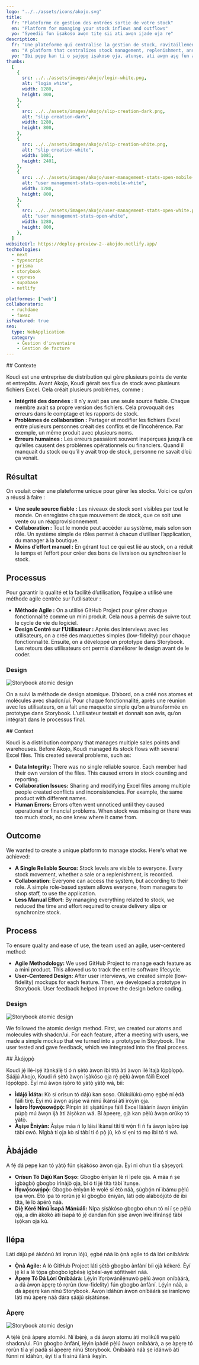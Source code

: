 ```yaml
---
logo: "../../assets/icons/akojo.svg"
title:
  fr: "Plateforme de gestion des entrées sortie de votre stock"
  en: "Platform for managing your stock inflows and outflows"
  yo: "Syeedii fun iṣakoso awọn titẹ sii ati awọn ijade ọja rẹ"
description:
  fr: "Une plateforme qui centralise la gestion de stock, ravitaillement et commandes pour les organisations de moyennes et grandes tailles qui possèdent plusieurs points de vente ainsi que des magasins de stockage."
  en: "A platform that centralizes stock management, replenishment, and orders for medium and large organizations with multiple sales points and storage warehouses."
  yo: "Ibi pẹpẹ kan ti o ṣajọpọ iṣakoso ọja, atunṣe, ati awọn aṣẹ fun awọn ajo alabọde ati nla pẹlu ọpọlọpọ awọn aaye tita ati awọn ile-itaja ipamọ."
thumbs:
  [
    {
      src: ../../assets/images/akojo/login-white.png,
      alt: "login white",
      width: 1280,
      height: 800,
    },
    {
      src: ../../assets/images/akojo/slip-creation-dark.png,
      alt: "slip creation-dark",
      width: 1280,
      height: 800,
    },
    {
      src: ../../assets/images/akojo/slip-creation-white.png,
      alt: "slip creation-white",
      width: 1081,
      height: 2401,
    },
    {
      src: ../../assets/images/akojo/user-management-stats-open-mobile-white.png,
      alt: "user management-stats-open-mobile-white",
      width: 1280,
      height: 800,
    },
    {
      src: ../../assets/images/akojo/user-management-stats-open-white.png,
      alt: "user management-stats-open-white",
      width: 1280,
      height: 800,
    },
  ]
websiteUrl: https://deploy-preview-2--akojdo.netlify.app/
technologies:
  - next
  - typescript
  - prisma
  - storybook
  - cypress
  - supabase
  - netlify

platformes: ["web"]
collaborators:
  - ruchdane
  - fawaz
isFeatured: true
seo:
  type: WebApplication
  category:
    - Gestion d'inventaire
    - Gestion de facture
---
```



<LocaleCheck locale="fr">
## Contexte

Koudi est une entreprise de distribution qui gère plusieurs points de vente et entrepôts.
Avant Akojo, Koudi gérait ses flux de stock avec plusieurs fichiers Excel. Cela créait plusieurs problèmes, comme :

- **Intégrité des données :** Il n’y avait pas une seule source fiable. Chaque membre avait sa propre version des fichiers. Cela provoquait des erreurs dans le comptage et les rapports de stock.
- **Problèmes de collaboration :** Partager et modifier les fichiers Excel entre plusieurs personnes créait des conflits et de l’incohérence. Par exemple, un même produit avec plusieurs noms.
- **Erreurs humaines :** Les erreurs passaient souvent inaperçues jusqu’à ce qu’elles causent des problèmes opérationnels ou financiers. Quand il manquait du stock ou qu’il y avait trop de stock, personne ne savait d’où ça venait.

## Résultat

On voulait créer une plateforme unique pour gérer les stocks. Voici ce qu’on a réussi à faire :

- **Une seule source fiable :** Les niveaux de stock sont visibles par tout le monde. On enregistre chaque mouvement de stock, que ce soit une vente ou un réapprovisionnement.
- **Collaboration :** Tout le monde peut accéder au système, mais selon son rôle. Un système simple de rôles permet à chacun d’utiliser l’application, du manager à la boutique.
- **Moins d’effort manuel :** En gérant tout ce qui est lié au stock, on a réduit le temps et l’effort pour créer des bons de livraison ou synchroniser le stock.

## Processus

Pour garantir la qualité et la facilité d’utilisation, l’équipe a utilisé une méthode agile centrée sur l’utilisateur :

- **Méthode Agile :** On a utilisé GitHub Project pour gérer chaque fonctionnalité comme un mini produit. Cela nous a permis de suivre tout le cycle de vie du logiciel.
- **Design Centré sur l’Utilisateur :** Après des interviews avec les utilisateurs, on a créé des maquettes simples (low-fidelity) pour chaque fonctionnalité. Ensuite, on a développé un prototype dans Storybook. Les retours des utilisateurs ont permis d’améliorer le design avant de le coder.

### Design

![Storybook atomic design](../../assets/images/akojo/storybook.png)

On a suivi la méthode de design atomique. D’abord, on a créé nos atomes et molécules avec shadcn/ui. Pour chaque fonctionnalité, après une réunion avec les utilisateurs, on a fait une maquette simple qu’on a transformée en prototype dans Storybook. L’utilisateur testait et donnait son avis, qu’on intégrait dans le processus final.
</LocaleCheck>

<LocaleCheck locale="en">
## Context

Koudi is a distribution company that manages multiple sales points and warehouses.
Before Akojo, Koudi managed its stock flows with several Excel files. This created several problems, such as:

- **Data Integrity:** There was no single reliable source. Each member had their own version of the files. This caused errors in stock counting and reporting.
- **Collaboration Issues:** Sharing and modifying Excel files among multiple people created conflicts and inconsistencies. For example, the same product with different names.
- **Human Errors:** Errors often went unnoticed until they caused operational or financial problems. When stock was missing or there was too much stock, no one knew where it came from.

## Outcome

We wanted to create a unique platform to manage stocks. Here's what we achieved:

- **A Single Reliable Source:** Stock levels are visible to everyone. Every stock movement, whether a sale or a replenishment, is recorded.
- **Collaboration:** Everyone can access the system, but according to their role. A simple role-based system allows everyone, from managers to shop staff, to use the application.
- **Less Manual Effort:** By managing everything related to stock, we reduced the time and effort required to create delivery slips or synchronize stock.

## Process

To ensure quality and ease of use, the team used an agile, user-centered method:

- **Agile Methodology:** We used GitHub Project to manage each feature as a mini product. This allowed us to track the entire software lifecycle.
- **User-Centered Design:** After user interviews, we created simple (low-fidelity) mockups for each feature. Then, we developed a prototype in Storybook. User feedback helped improve the design before coding.

### Design

![Storybook atomic design](../../assets/images/akojo/storybook.png)

We followed the atomic design method. First, we created our atoms and molecules with shadcn/ui. For each feature, after a meeting with users, we made a simple mockup that we turned into a prototype in Storybook. The user tested and gave feedback, which we integrated into the final process.
</LocaleCheck>

<LocaleCheck locale="yo">
## Àkójọpọ̀

Koudi jẹ́ ilé-iṣẹ́ ìtànkálẹ̀ tí ó ń ṣètò àwọn ibi títà àti àwọn ilé ìtajà lọ́pọ̀lọpọ̀.
Ṣáájú Akojo, Koudi ń ṣètò àwọn ìṣàkóso ọja rẹ̀ pẹ̀lú àwọn fáìlì Excel lọ́pọ̀lọpọ̀. Èyí mú àwọn ìṣòro tó yàtọ̀ yàtọ̀ wá, bíi:

- **Ìdájọ́ Ìdáta:** Kò sí orísun tó dájú kan ṣoṣo. Olúkúlùkù ọmọ ẹgbẹ́ ní ẹ̀dà fáìlì tirẹ̀. Èyí mú àwọn aṣìṣe wá nínú ìkànsí àti ìròyìn ọja.
- **Ìṣòro Ìfọwọ́sowọ́pọ̀:** Pínpín àti ṣíṣàtúnṣe fáìlì Excel láàárín àwọn ènìyàn púpọ̀ mú àwọn ìjà àti àìṣòkan wá. Bí àpẹẹrẹ, ọjà kan pẹ̀lú àwọn orúkọ tó yàtọ̀.
- **Àṣìṣe Ènìyàn:** Àṣìṣe máa ń lọ láìsí ìkànsí títí tí wọ́n fi ń fa àwọn ìṣòro iṣẹ́ tàbí owó. Nígbà tí ọja kò sí tàbí tí ó pọ̀ jù, kò sí ẹni tó mọ ibi tó ti wá.

## Àbájáde

A fẹ́ dá pẹpẹ kan tó yàtọ̀ fún ṣíṣàkóso àwọn ọja. Èyí ni ohun tí a ṣàṣeyọrí:

- **Orísun Tó Dájú Kan Ṣoṣo:** Gbogbo ènìyàn lè rí ìpele ọja. A máa ń ṣe ìgbàgbọ̀ gbogbo ìrìnàjò ọja, bí ó ti jẹ́ títà tàbí ìtunṣe.
- **Ìfọwọ́sowọ́pọ̀:** Gbogbo ènìyàn lè wọlé sí ètò náà, ṣùgbọ́n ní ìbámu pẹ̀lú ipa wọn. Ètò ipa tó rọrùn jẹ́ kí gbogbo ènìyàn, láti ọdọ alábòójútó dé ibi títà, lè lò àpérò náà.
- **Díẹ̀ Kéré Nínú Ìsapá Mánùálì:** Nípa ṣíṣàkóso gbogbo ohun tó ní í ṣe pẹ̀lú ọja, a dín àkókò àti ìsapá tó jẹ́ dandan fún ṣíṣe àwọn ìwé ìfiránṣẹ́ tàbí ìṣọ̀kan ọja kù.

## Ilépa

Láti dájú pé àkóónú àti ìrọrun lójú, ẹgbẹ́ náà lò ọ̀nà agile tó dá lórí oníbàárà:

- **Ọ̀nà Agile:** A lò GitHub Project láti ṣètò gbogbo ànfàní bíi ọjà kékeré. Èyí jẹ́ kí a lè tọ́pa gbogbo ìgbésẹ̀ ìgbésí-ayé sọ́fitiwérì náà.
- **Àpẹrẹ Tó Dá Lórí Oníbàárà:** Lẹ́yìn ìfọrọ̀wánilẹ́nuwò pẹ̀lú àwọn oníbàárà, a dá àwọn àpẹrẹ tó rọrùn (low-fidelity) fún gbogbo ànfàní. Lẹ́yìn náà, a dá àpẹẹrẹ kan nínú Storybook. Àwọn ìdáhùn àwọn oníbàárà ṣe iranlọwọ láti mú àpẹrẹ náà dára ṣáájú ṣíṣàtúnṣe.

### Àpẹrẹ

![Storybook atomic design](../../assets/images/akojo/storybook.png)

A tẹ̀lé ọ̀nà àpẹrẹ atomiki. Ní ìbẹ̀rẹ̀, a dá àwọn atomu àti molikúlì wa pẹ̀lú shadcn/ui. Fún gbogbo ànfàní, lẹ́yìn ìpàdé pẹ̀lú àwọn oníbàárà, a ṣe àpẹrẹ tó rọrùn tí a yí padà sí àpẹẹrẹ nínú Storybook. Oníbàárà náà ṣe ìdánwò àti fúnni ní ìdáhùn, èyí tí a fi sínú ìlànà ìkẹyìn.
</LocaleCheck>
